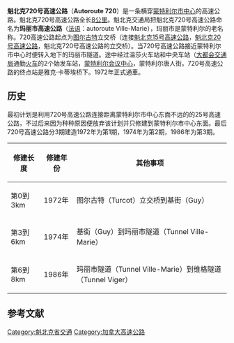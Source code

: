{{Infobox road 
| province       = 魁北克
| type           = Autoroute
| route          = 720
| alternate_name = 魁北克720号高速公路（玛丽市高速公路）
| maint          = Transports Québec
| map            = A-720.png
| length_km         = 8.5
| length_round   = 1
| length_ref     = <ref>Ministère des transports, "Distances routières", page (?), Les Publications du Québec, 2005</ref><ref name=A720>{{cite web|url=http://www1.mtq.gouv.qc.ca/fr/repertoire_autoroute/autoroute.asp|title=Répertoire des autoroutes du Québec|language=fr|publisher=Transports Québec|accessdate=2008-02-23|deadurl=yes|archiveurl=https://web.archive.org/web/20100111145001/http://www1.mtq.gouv.qc.ca/fr/repertoire_autoroute/autoroute.asp|archivedate=2010-01-11}}</ref>
| direction_a    = 西
| direction_b    = 東
| terminus_a     = [[File:Quebec_Autoroute_15.svg|20px]] [[File:Quebec_Autoroute_20.svg|20px]] [[魁北克15号高速公路|魁北克15号高速公路]]和[[魁北克20号高速公路|魁北克20号高速公路]]（在蒙特利尔）
| junction       = [[File:Quebec_Autoroute_10.svg|20px]] [[魁北克10号高速公路|魁北克10号高速公路]]（起点蒙特利尔市中心）
| terminus_b     = [[蒙特利尔|蒙特利尔]][[巴黎圣母院街|巴黎圣母院街]]
| cities         = [[蒙特利尔|蒙特利尔]]
| established    = 1972年<ref name=A720>{{cite web|url=http://www1.mtq.gouv.qc.ca/fr/repertoire_autoroute/autoroute.asp|title=Répertoire des autoroutes du Québec|language=fr|publisher=Transports Québec|accessdate=2008-02-23|deadurl=yes|archiveurl=https://web.archive.org/web/20100111145001/http://www1.mtq.gouv.qc.ca/fr/repertoire_autoroute/autoroute.asp|archivedate=2010-01-11}}</ref>
| previous_type  = A
| previous_route = 640
| next_type      = A
| next_route     = 740
}}

'''魁北克720号高速公路'''（'''Autoroute 720'''）是一条横穿[[蒙特利尔|蒙特利尔]][[市中心|市中心]]的高速公路。魁北克720号高速公路全长[[8|8]][[公里|公里]]。魁北克交通局把魁北克720号高速公路命名为'''玛丽市高速公路'''（[[法语|法语]]：autoroute Ville-Marie），玛丽市是蒙特利尔的老名称。720高速公路起点为[[图尔古特|图尔古特]]立交桥（连接[[魁北克15号高速公路|魁北克15号高速公路]]，[[魁北克20号高速公路|魁北克20号高速公路]]，魁北克720号高速公路的立交桥）。当720号高速公路接近蒙特利尔市中心时便转入地下的玛丽市隧道。途中经过温莎火车站和中央车站（[[大都會交通局_(蒙特利爾)|大都会交通局]]通勤[[火车|火车]]的2个始发车站，[[蒙特利尔会议中心|蒙特利尔会议中心]]，蒙特利尔唐人街。720号高速公路的终点站是雅克·卡蒂埃桥下。1972年正式通車。

== 历史 ==
最初计划是利用720号高速公路连接距离蒙特利尔市中心东面不远的的25号高速公路，不过后来因为种种原因便放弃该计划并只修建到蒙特利尔市中心东面。最后720号高速公路分3期建造1972年为第1期，1974年为第2期，1986年为第3期。
{| class="wikitable"
|-
!width="15%"|修建长度
!width="15%"|修建年份
!width="70%"|其他事项
|-
|第0到3km
|1972年
|图尔古特（Turcot）立交桥到基街（Guy）
|-
|第3到6km
|1974年
|基街（Guy）到玛丽市隧道（Tunnel Ville-Marie）
|-
|第6到8km
|1986年
|玛丽市隧道（Tunnel Ville-Marie）到维格隧道（Tunnel Viger）
|}

== 参考文献 ==
{{Reflist}}

{{DEFAULTSORT:Quebec Autoroute 720}}
[[Category:魁北克省交通|Category:魁北克省交通]]
[[Category:加拿大高速公路|Category:加拿大高速公路]]